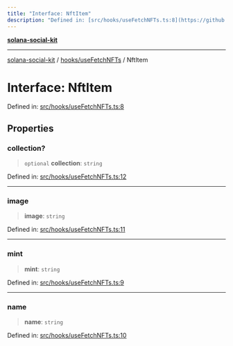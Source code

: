 ```yaml
---
title: "Interface: NftItem"
description: "Defined in: [src/hooks/useFetchNFTs.ts:8](https://github.com/SendArcade/solana-social-starter/blob/bd4b3556b8f469c27ebb06f4df65b3a36b43ba3b/src/hooks/useFetchNFTs.ts#L8)"
---
```


[**solana-social-kit**](../../../README.mdx)

***

[solana-social-kit](../../../README.mdx) / [hooks/useFetchNFTs](../README.mdx) / NftItem

# Interface: NftItem

Defined in: [src/hooks/useFetchNFTs.ts:8](https://github.com/SendArcade/solana-social-starter/blob/bd4b3556b8f469c27ebb06f4df65b3a36b43ba3b/src/hooks/useFetchNFTs.ts#L8)

## Properties

### collection?

> `optional` **collection**: `string`

Defined in: [src/hooks/useFetchNFTs.ts:12](https://github.com/SendArcade/solana-social-starter/blob/bd4b3556b8f469c27ebb06f4df65b3a36b43ba3b/src/hooks/useFetchNFTs.ts#L12)

***

### image

> **image**: `string`

Defined in: [src/hooks/useFetchNFTs.ts:11](https://github.com/SendArcade/solana-social-starter/blob/bd4b3556b8f469c27ebb06f4df65b3a36b43ba3b/src/hooks/useFetchNFTs.ts#L11)

***

### mint

> **mint**: `string`

Defined in: [src/hooks/useFetchNFTs.ts:9](https://github.com/SendArcade/solana-social-starter/blob/bd4b3556b8f469c27ebb06f4df65b3a36b43ba3b/src/hooks/useFetchNFTs.ts#L9)

***

### name

> **name**: `string`

Defined in: [src/hooks/useFetchNFTs.ts:10](https://github.com/SendArcade/solana-social-starter/blob/bd4b3556b8f469c27ebb06f4df65b3a36b43ba3b/src/hooks/useFetchNFTs.ts#L10)
